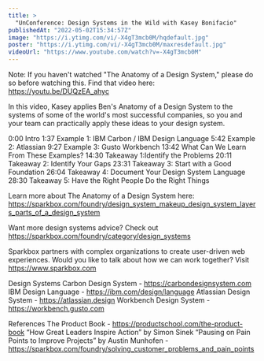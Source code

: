 ```yaml
---
title: >
  "UnConference: Design Systems in the Wild with Kasey Bonifacio"
publishedAt: "2022-05-02T15:34:57Z"
image: "https://i.ytimg.com/vi/-X4gT3mcb0M/hqdefault.jpg"
poster: "https://i.ytimg.com/vi/-X4gT3mcb0M/maxresdefault.jpg"
videoUrl: "https://www.youtube.com/watch?v=-X4gT3mcb0M"
---
```


Note: If you haven't watched "The Anatomy of a Design System," please do so before watching this. Find that video here: https://youtu.be/DUQzEA_ahyc

In this video, Kasey applies Ben's Anatomy of a Design System to the systems of some of the world's most successful companies, so you and your team can practically apply these ideas to your design system.

0:00 Intro
1:37 Example 1: IBM Carbon / IBM Design Language
5:42 Example 2: Atlassian
9:27 Example 3: Gusto Workbench
13:42 What Can We Learn From These Examples?
14:30 Takeaway 1:Identify the Problems
20:11 Takeaway 2: Identify Your Gaps
23:31 Takeaway 3: Start with a Good Foundation
26:04 Takeaway 4: Document Your Design System Language
28:30 Takeaway 5: Have the Right People Do the Right Things

Learn more about The Anatomy of a Design System here: https://sparkbox.com/foundry/design_system_makeup_design_system_layers_parts_of_a_design_system

Want more design systems advice? Check out https://sparkbox.com/foundry/category/design_systems

Sparkbox partners with complex organizations to create user-driven web experiences. Would you like to talk about how we can work together? Visit https://www.sparkbox.com

Design Systems
Carbon Design System - https://carbondesignsystem.com
IBM Design Language - https://ibm.com/design/language
Atlassian Design System - https://atlassian.design
Workbench Design System - https://workbench.gusto.com

References
The Product Book - https://productschool.com/the-product-book
“How Great Leaders Inspire Action” by Simon Sinek
“Pausing on Pain Points to Improve Projects” by Austin Munhofen - https://sparkbox.com/foundry/solving_customer_problems_and_pain_points
